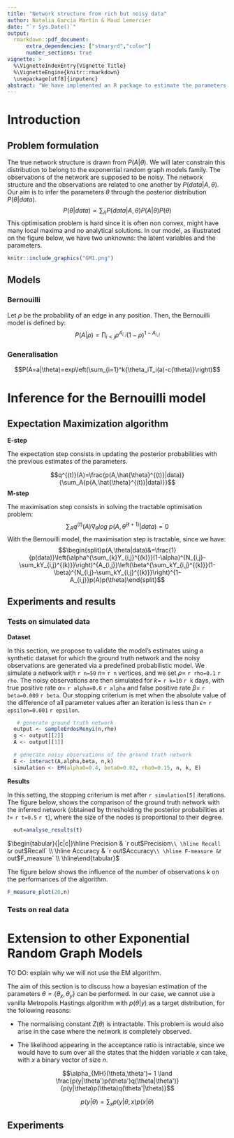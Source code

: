 ```yaml
---
title: "Network structure from rich but noisy data"
author: Natalia Garcia Martin & Maud Lemercier
date: "`r Sys.Date()`"
output: 
  rmarkdown::pdf_document:
      extra_dependencies: ["stmaryrd","color"]
      number_sections: true
vignette: >
  %\VignetteIndexEntry{Vignette Title}
  %\VignetteEngine{knitr::rmarkdown}
  \usepackage[utf8]{inputenc}
abstract: "We have implemented an R package to estimate the parameters of exponential random graph models (ERG models), in the case where the data consists of noisy observations of the underlying hidden structure. The first part of this report focusses on the Bernouilli (or Erdos Renyi) model, performing inference via the Expectation Maximization algorithm, while the second part explores other ERG models, for which Bayesian parameter estimation is more challenging."  
---
```

# Introduction
## Problem formulation
The true network structure is drawn from $P(A|\theta)$. We will later constrain this distribution to belong to the exponential random graph models family. The observations of the network are supposed to be noisy. The network structure and the observations are related to one another by $P(data|A,\theta)$. Our aim is to infer the parameters $\theta$ through the posterior distribution $P(\theta|data)$. $$P(\theta|data)\propto \sum_AP(data|A,\theta)P(A|\theta)P(\theta)$$ This optimisation problem is hard since it is often non convex, might have many local maxima and no analytical solutions. In our model, as illustrated on the figure below, we have two unknowns: the latent variables and the parameters. 

```r
knitr::include_graphics("GM1.png")
```




## Models

### Bernouilli
Let $\rho$ be the probability of an edge in any position. Then, the Bernouilli model is defined by:
$$P(A|\rho)=\prod_{i<j}\rho^{A_{i,j}}(1-\rho)^{1-A_{i,j}}$$

### Generalisation 
$$P(A=a|\theta)=exp\left(\sum_{i=1}^k{\theta_iT_i(a)-c(\theta)}\right)$$

# Inference for the Bernouilli model
## Expectation Maximization algorithm

**E-step**

The expectation step consists in updating the posterior probabilities with the previous estimates of the parameters. 

$$q^{(t)}(A)=\frac{p(A,\hat{\theta}^{(t)}|data)}{\sum_A{p(A,\hat{\theta}^{(t)}|data)}}$$
**M-step**

The maximisation step consists in solving the tractable optimisation problem: 
$$\sum_Aq^{(t)}(A)\nabla_\theta log~{p(A,\hat{\theta}^{(t+1)}|data)}=0$$
With the Bernouilli model, the maximisation step is tractable, since we have: 
$$\begin{split}p(A,\theta|data)&=\frac{1}{p(data)}\left(\alpha^{\sum_{k}Y_{i,j}^{(k)}}(1-\alpha)^{N_{i,j}-\sum_kY_{i,j}^{(k)}}\right)^{A_{i,j}}\left(\beta^{\sum_kY_{i,j}^{(k)}}(1-\beta)^{N_{i,j}-\sum_kY_{i,j}^{(k)}}\right)^{1-A_{i,j}}p(A)p(\theta)\end{split}$$


## Experiments and results

### Tests on simulated data

**Dataset**

In this section, we propose to validate the model’s estimates using a synthetic dataset for which the ground truth network and the noisy observations are generated via a predefined probabilistic model. We simulate a network with `r n=50` $n=$ `r n` vertices, and we set $\rho=$ `r rho=0.1` `r rho`. The noisy observations are then simulated for $k=$ `r k=10` `r k` days, with true positive rate $\alpha=$ `r alpha=0.6` `r alpha` and false positive rate $\beta=$ `r beta=0.009` `r beta`. Our stopping criterium is met when the absolute value of the difference of all parameter values after an iteration is less than $\epsilon=$ `r epsilon=0.001` `r epsilon`. 

```r
   # generate ground truth network
  output <- sampleErdosRenyi(n,rho)
  g <- output[[2]]
  A <- output[[1]]

  # generate noisy observations of the ground truth network
  E <- interact(A,alpha,beta, n,k)
  simulation <- EM(alpha0=0.4, beta0=0.02, rho0=0.15, n, k, E)
```

**Results**

In this setting, the stopping criterium is met after `r simulation[5]` iterations. The figure below, shows the comparison of the ground truth network with the inferred network (obtained by thresholding the posterior probabilities at $t=$ `r t=0.5` `r t`), where the size of the nodes is proportional to their degree. 

```r
  out=analyse_results(t)
```


$\begin{tabular}{|c|c|}\hline Precision & `r out$Precision` \\ \hline Recall & `r out$Recall` \\ \hline Accuracy & `r out$Accuracy` \\ \hline F-measure & `r out$F_measure` \\ \hline\end{tabular}$

The figure below shows the influence of the number of observations $k$ on the performances of the algorithm. 

```r
F_measure_plot(20,n)
```


### Tests on real data

# Extension to other Exponential Random Graph Models

TO DO: explain why we will not use the EM algorithm.

The aim of this section is to discuss how a bayesian estimation of the parameters $\theta=\{\theta_x, \theta_y\}$ can be performed. In our case, we cannot use a vanilla Metropolis Hastings algorithm with $p(\theta|y)$ as a target distribution, for the following reasons:

* The normalising constant $Z(\theta)$ is intractable. This problem is would also arise in the case where the network is completely observed. 

* The likelihood appearing in the acceptance ratio is intractable, since we would have to sum over all the states that the hidden variable $x$ can take, with $x$ a binary vector of size $n$.


$$\alpha_{MH}(\theta,\theta')= 1 \land \frac{p(y|\theta')p(\theta')q(\theta|\theta')}{p(y|\theta)p(\theta)q(\theta'|\theta)}$$

$$p(y|\theta)=\sum_xp(y|\theta,x)p(x|\theta) $$

## Experiments

